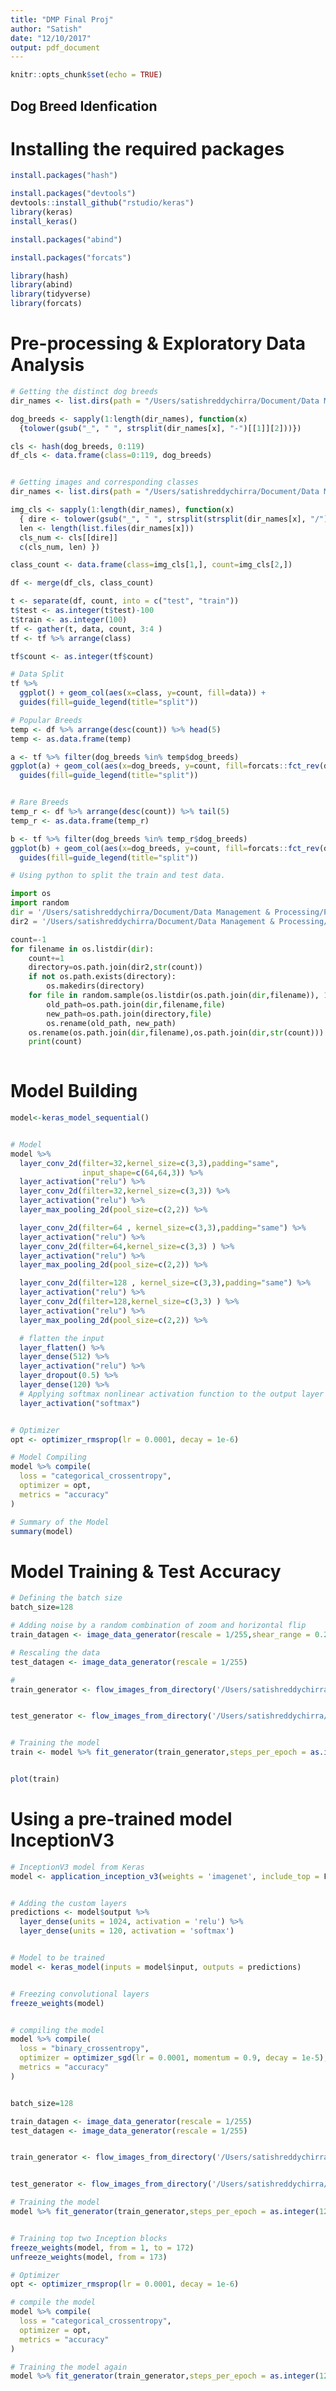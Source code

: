 ```yaml
---
title: "DMP Final Proj"
author: "Satish"
date: "12/10/2017"
output: pdf_document
---
```


```r
knitr::opts_chunk$set(echo = TRUE)
```

## Dog Breed Idenfication

# Installing the required packages

```r

install.packages("hash")

install.packages("devtools")
devtools::install_github("rstudio/keras")
library(keras)
install_keras()

install.packages("abind")

install.packages("forcats")


```



```r

library(hash)
library(abind)
library(tidyverse)
library(forcats)

```



# Pre-processing & Exploratory Data Analysis

```r

# Getting the distinct dog breeds
dir_names <- list.dirs(path = "/Users/satishreddychirra/Document/Data Management & Processing/Project Files/Images", full.names = F, recursive = F)

dog_breeds <- sapply(1:length(dir_names), function(x) 
  {tolower(gsub("_", " ", strsplit(dir_names[x], "-")[[1]][2]))})

cls <- hash(dog_breeds, 0:119)
df_cls <- data.frame(class=0:119, dog_breeds)


# Getting images and corresponding classes
dir_names <- list.dirs(path = "/Users/satishreddychirra/Document/Data Management & Processing/Project Files/Images", full.names = T, recursive = F)

img_cls <- sapply(1:length(dir_names), function(x) 
  { dire <- tolower(gsub("_", " ", strsplit(strsplit(dir_names[x], "/")[[1]][8], "-")[[1]][2]))
  len <- length(list.files(dir_names[x]))
  cls_num <- cls[[dire]]
  c(cls_num, len) })

class_count <- data.frame(class=img_cls[1,], count=img_cls[2,])

df <- merge(df_cls, class_count)

t <- separate(df, count, into = c("test", "train"))
t$test <- as.integer(t$test)-100
t$train <- as.integer(100)
tf <- gather(t, data, count, 3:4 )
tf <- tf %>% arrange(class)

tf$count <- as.integer(tf$count)

# Data Split
tf %>%
  ggplot() + geom_col(aes(x=class, y=count, fill=data)) +
  guides(fill=guide_legend(title="split"))

# Popular Breeds
temp <- df %>% arrange(desc(count)) %>% head(5)
temp <- as.data.frame(temp)

a <- tf %>% filter(dog_breeds %in% temp$dog_breeds) 
ggplot(a) + geom_col(aes(x=dog_breeds, y=count, fill=forcats::fct_rev(data))) +
  guides(fill=guide_legend(title="split")) 


# Rare Breeds
temp_r <- df %>% arrange(desc(count)) %>% tail(5)
temp_r <- as.data.frame(temp_r)

b <- tf %>% filter(dog_breeds %in% temp_r$dog_breeds) 
ggplot(b) + geom_col(aes(x=dog_breeds, y=count, fill=forcats::fct_rev(data))) +
  guides(fill=guide_legend(title="split")) 

```


```python

# Using python to split the train and test data.

import os
import random
dir = '/Users/satishreddychirra/Document/Data Management & Processing/Project Files/Images'
dir2 = '/Users/satishreddychirra/Document/Data Management & Processing/Project Files/Train_Images'

count=-1
for filename in os.listdir(dir):
    count+=1
    directory=os.path.join(dir2,str(count))
    if not os.path.exists(directory):
        os.makedirs(directory)
    for file in random.sample(os.listdir(os.path.join(dir,filename)), 100):
        old_path=os.path.join(dir,filename,file)
        new_path=os.path.join(directory,file)
        os.rename(old_path, new_path)
    os.rename(os.path.join(dir,filename),os.path.join(dir,str(count)))
    print(count)
    
```



# Model Building 

```r

model<-keras_model_sequential()


# Model
model %>%
  layer_conv_2d(filter=32,kernel_size=c(3,3),padding="same",
                input_shape=c(64,64,3)) %>%
  layer_activation("relu") %>%
  layer_conv_2d(filter=32,kernel_size=c(3,3)) %>%
  layer_activation("relu") %>%
  layer_max_pooling_2d(pool_size=c(2,2)) %>%

  layer_conv_2d(filter=64 , kernel_size=c(3,3),padding="same") %>%
  layer_activation("relu") %>%
  layer_conv_2d(filter=64,kernel_size=c(3,3) ) %>%
  layer_activation("relu") %>%
  layer_max_pooling_2d(pool_size=c(2,2)) %>%

  layer_conv_2d(filter=128 , kernel_size=c(3,3),padding="same") %>%
  layer_activation("relu") %>%
  layer_conv_2d(filter=128,kernel_size=c(3,3) ) %>%
  layer_activation("relu") %>%
  layer_max_pooling_2d(pool_size=c(2,2)) %>%

  # flatten the input
  layer_flatten() %>%
  layer_dense(512) %>%
  layer_activation("relu") %>%
  layer_dropout(0.5) %>%
  layer_dense(120) %>%
  # Applying softmax nonlinear activation function to the output layer to calculate cross-entropy
  layer_activation("softmax") 


# Optimizer 
opt <- optimizer_rmsprop(lr = 0.0001, decay = 1e-6)

# Model Compiling
model %>% compile(
  loss = "categorical_crossentropy",
  optimizer = opt,
  metrics = "accuracy"
)

# Summary of the Model
summary(model)


```


# Model Training & Test Accuracy

```r

# Defining the batch size
batch_size=128

# Adding noise by a random combination of zoom and horizontal flip
train_datagen <- image_data_generator(rescale = 1/255,shear_range = 0.2,zoom_range = 0.2,horizontal_flip = TRUE)

# Rescaling the data
test_datagen <- image_data_generator(rescale = 1/255)

# 
train_generator <- flow_images_from_directory('/Users/satishreddychirra/Document/Data Management & Processing/Project Files/Train_Images', train_datagen, target_size = c(64,64), batch_size=128, shuffle = TRUE)


test_generator <- flow_images_from_directory('/Users/satishreddychirra/Document/Data Management & Processing/Project Files/Test_Images', test_datagen, target_size = c(64,64), batch_size=128, shuffle = TRUE)


# Training the model
train <- model %>% fit_generator(train_generator,steps_per_epoch = as.integer(12000/batch_size),epochs = 1000,validation_data = test_generator ,validation_steps = as.integer(8580/batch_size))


plot(train)

```




# Using a pre-trained model InceptionV3

```r

# InceptionV3 model from Keras
model <- application_inception_v3(weights = 'imagenet', include_top = F, classes = 120, pooling = 'max')


# Adding the custom layers
predictions <- model$output %>% 
  layer_dense(units = 1024, activation = 'relu') %>% 
  layer_dense(units = 120, activation = 'softmax')


# Model to be trained
model <- keras_model(inputs = model$input, outputs = predictions)


# Freezing convolutional layers
freeze_weights(model)


# compiling the model
model %>% compile(
  loss = "binary_crossentropy",
  optimizer = optimizer_sgd(lr = 0.0001, momentum = 0.9, decay = 1e-5),
  metrics = "accuracy"
)


batch_size=128

train_datagen <- image_data_generator(rescale = 1/255)
test_datagen <- image_data_generator(rescale = 1/255)


train_generator <- flow_images_from_directory('/Users/satishreddychirra/Document/Data Management & Processing/Project Files/Train_Images',train_datagen,target_size = c(128,128),batch_size=128,shuffle = TRUE)


test_generator <- flow_images_from_directory('/Users/satishreddychirra/Document/Data Management & Processing/Project Files/Test_Images',test_datagen,target_size = c(128,128),batch_size=128,shuffle = TRUE)

# Training the model
model %>% fit_generator(train_generator,steps_per_epoch = as.integer(12000/batch_size),epochs = 10,validation_data = test_generator ,validation_steps = as.integer(8580/batch_size))


# Training top two Inception blocks
freeze_weights(model, from = 1, to = 172)
unfreeze_weights(model, from = 173)

# Optimizer 
opt <- optimizer_rmsprop(lr = 0.0001, decay = 1e-6)

# compile the model
model %>% compile(
  loss = "categorical_crossentropy",
  optimizer = opt,
  metrics = "accuracy"
)

# Training the model again
model %>% fit_generator(train_generator,steps_per_epoch = as.integer(12000/batch_size),epochs = 10,validation_data = test_generator ,validation_steps = as.integer(8580/batch_size))



```






































